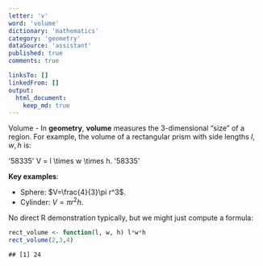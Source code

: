 ```yaml
---
letter: 'v'
word: 'volume'
dictionary: 'mathematics'
category: 'geometry'
dataSource: 'assistant'
published: true
comments: true

linksTo: []
linkedFrom: []
output:
  html_document:
    keep_md: true
---
```




<a id="volume">Volume</a> - In **geometry**, **volume** measures the 3-dimensional “size” of a region. For example, the volume of a rectangular prism with side lengths $l, w, h$ is:

'58335'
V = l \times w \times h.
'58335'

**Key examples**:
- Sphere: $V=\frac{4}{3}\pi r^3$.
- Cylinder: $V=\pi r^2 h$.

No direct R demonstration typically, but we might just compute a formula:


``` r
rect_volume <- function(l, w, h) l*w*h
rect_volume(2,3,4)
```

```
## [1] 24
```
